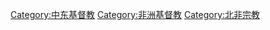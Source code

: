 {{Catmore}}

[[Category:中东基督教|Category:中东基督教]]
[[Category:非洲基督教|Category:非洲基督教]]
[[Category:北非宗教|Category:北非宗教]]